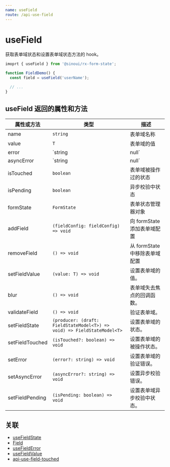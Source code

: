 ```yaml
---
name: useField
route: /api-use-field
---
```


# useField

获取表单域状态和设置表单域状态方法的 hook。

```ts
imoprt { useField } from '@sinoui/rx-form-state';

function FieldDemo() {
  const field = useField('userName');

  // ...
}
```

## useField 返回的属性和方法

| 属性或方法      | 类型                                                                    | 描述                          |
| --------------- | ----------------------------------------------------------------------- | ----------------------------- |
| name            | `string`                                                                | 表单域名称                    |
| value           | `T`                                                                     | 表单域的值                    |
| error           | `string                                                                 | null`                         | 表单域的校验错误信息 |
| asyncError      | `string                                                                 | null`                         | 表单域异步错误 |
| isTouched       | `boolean`                                                               | 表单域被操作过的状态          |
| isPending       | `boolean`                                                               | 异步校验中状态                |
| formState       | `FormState`                                                             | 表单状态管理器对象            |
| addField        | `(fieldConfig: fieldConfig) => void`                                    | 向 formState 添加表单域配置   |
| removeField     | `() => void`                                                            | 从 formState 中移除表单域配置 |
| setFieldValue   | `(value: T) => void`                                                    | 设置表单域的值。              |
| blur            | `() => void`                                                            | 表单域失去焦点的回调函数。    |
| validateField   | `() => void`                                                            | 验证表单域。                  |
| setFieldState   | `(producer: (draft: FieldStateModel<T>) => void) => FieldStateModel<T>` | 设置表单域的状态。            |
| setFieldTouched | `(isTouched?: boolean) => void`                                         | 设置表单域的被操作状态。      |
| setError        | `(error?: string) => void`                                              | 设置表单域的验证错误。        |
| setAsyncError   | `(asyncError?: string) => void`                                         | 设置异步校验错误。            |
| setFieldPending | `(isPending: boolean) => void`                                          | 设置表单域异步校验中状态。    |

## 关联

- [useFieldState](api-use-field-state)
- [Field](api-field-component)
- [useFieldError](api-use-field-error)
- [useFieldValue](api-use-field-value)
- [api-use-field-touched](api-use-field-touched)
